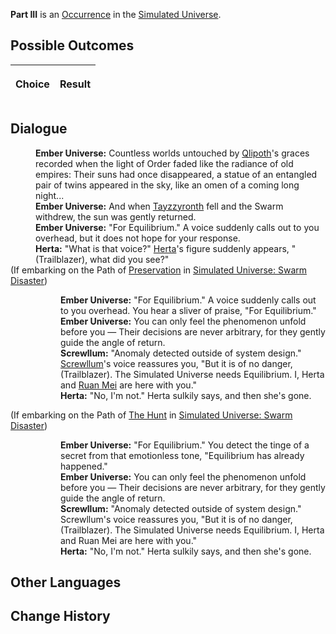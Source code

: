 {{Simulated Universe Event Infobox
|title         = Part III
|image         = 4.png
|type          =
|domains_su    = 
|domains_ext   = 
|domains_swarm = 
|domains_gng   = 
|requirements  =
|prev          = 
|next          = 
|indexRewards  =
|characters    = Herta;Ruan Mei;Qlipoth;Tayzzyronth;Screwllum
}}
'''Part III''' is an [[Simulated Universe/Occurrence|Occurrence]] in the [[Simulated Universe]].

==Possible Outcomes==
{| class="article-table"
!Choice
!Result

|}

<!--
==Gameplay Notes==

-->
==Dialogue==
{{Dialogue Start}}
:'''Ember Universe:''' Countless worlds untouched by [[Qlipoth]]'s graces recorded when the light of Order faded like the radiance of old empires: Their suns had once disappeared, a statue of an entangled pair of twins appeared in the sky, like an omen of a coming long night...
:'''Ember Universe:''' And when [[Tayzzyronth]] fell and the Swarm withdrew, the sun was gently returned.
:'''Ember Universe:''' "For Equilibrium." A voice suddenly calls out to you overhead, but it does not hope for your response.
:'''Herta:''' "What is that voice?" [[Herta]]'s figure suddenly appears, "(Trailblazer), what did you see?"
;(If embarking on the Path of [[Simulated Universe/Paths#Preservation|Preservation]] in [[Simulated Universe: Swarm Disaster]])
:{{SU Special Dialogue|Preservation|For Equilibrium!|The Universe requires equilibrium.}}
::'''Ember Universe:''' "For Equilibrium." A voice suddenly calls out to you overhead. You hear a sliver of praise, "For Equilibrium."
::'''Ember Universe:''' You can only feel the phenomenon unfold before you &mdash; Their decisions are never arbitrary, for they gently guide the angle of return.
::'''Screwllum:''' "Anomaly detected outside of system design." [[Screwllum]]'s voice reassures you, "But it is of no danger, (Trailblazer). The Simulated Universe needs Equilibrium. I, Herta and [[Ruan Mei]] are here with you."
::'''Herta:''' "No, I'm not." Herta sulkily says, and then she's gone.
;(If embarking on the Path of [[Simulated Universe/Paths#The Hunt|The Hunt]] in [[Simulated Universe: Swarm Disaster]])
:{{SU Special Dialogue|The Hunt|Can I refuse Equilibrium?|The Simulated Universe may not require... equilibrium.}}
::'''Ember Universe:''' "For Equilibrium." You detect the tinge of a secret from that emotionless tone, "Equilibrium has already happened."
::'''Ember Universe:''' You can only feel the phenomenon unfold before you &mdash; Their decisions are never arbitrary, for they gently guide the angle of return.
::'''Screwllum:''' "Anomaly detected outside of system design." Screwllum's voice reassures you, "But it is of no danger, (Trailblazer). The Simulated Universe needs Equilibrium. I, Herta and Ruan Mei are here with you."
::'''Herta:''' "No, I'm not." Herta sulkily says, and then she's gone.
{{Dialogue End}}

==Other Languages==
{{Other Languages
|en   = Part III
|zhs  = 其三
|zht  = 其三
|ja   = その3
|ko   = III
|es   = Parte III
|fr   = Partie III
|ru   = III
|th   = ตอน 3
|vi   = Phần 3
|de   = Teil 3
|id   = Bagian III
|pt   = Parte III
}}

==Change History==
{{Change History|1.0}}
